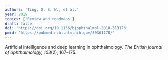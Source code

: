 ```yaml
---
authors: 'Ting, D. S. W., et al.'
year: 2019
topics: ['Review and roadmaps']
draft: false
doi: 'https://doi.org/10.1136/bjophthalmol-2018-313173'
pmid: 'https://pubmed.ncbi.nlm.nih.gov/30361278/'
---
```


Artificial intelligence and deep learning in ophthalmology. *The British journal of ophthalmology, 103*(2), 167–175.